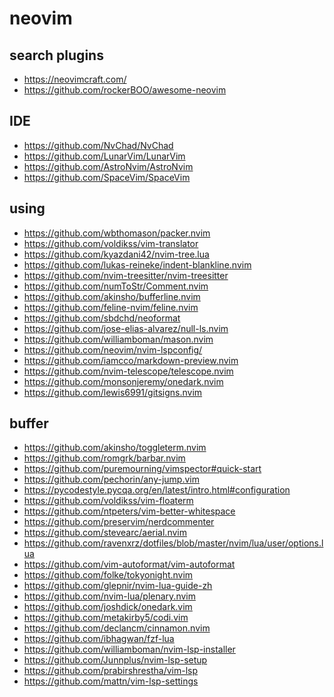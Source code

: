 # neovim

## search plugins
- https://neovimcraft.com/
- https://github.com/rockerBOO/awesome-neovim


## IDE
- https://github.com/NvChad/NvChad
- https://github.com/LunarVim/LunarVim
- https://github.com/AstroNvim/AstroNvim
- https://github.com/SpaceVim/SpaceVim


## using
- https://github.com/wbthomason/packer.nvim
- https://github.com/voldikss/vim-translator
- https://github.com/kyazdani42/nvim-tree.lua
- https://github.com/lukas-reineke/indent-blankline.nvim
- https://github.com/nvim-treesitter/nvim-treesitter
- https://github.com/numToStr/Comment.nvim
- https://github.com/akinsho/bufferline.nvim
- https://github.com/feline-nvim/feline.nvim
- https://github.com/sbdchd/neoformat
- https://github.com/jose-elias-alvarez/null-ls.nvim
- https://github.com/williamboman/mason.nvim
- https://github.com/neovim/nvim-lspconfig/
- https://github.com/iamcco/markdown-preview.nvim
- https://github.com/nvim-telescope/telescope.nvim
- https://github.com/monsonjeremy/onedark.nvim
- https://github.com/lewis6991/gitsigns.nvim


## buffer
- https://github.com/akinsho/toggleterm.nvim
- https://github.com/romgrk/barbar.nvim
- https://github.com/puremourning/vimspector#quick-start
- https://github.com/pechorin/any-jump.vim
- https://pycodestyle.pycqa.org/en/latest/intro.html#configuration
- https://github.com/voldikss/vim-floaterm
- https://github.com/ntpeters/vim-better-whitespace
- https://github.com/preservim/nerdcommenter
- https://github.com/stevearc/aerial.nvim
- https://github.com/ravenxrz/dotfiles/blob/master/nvim/lua/user/options.lua
- https://github.com/vim-autoformat/vim-autoformat
- https://github.com/folke/tokyonight.nvim
- https://github.com/glepnir/nvim-lua-guide-zh
- https://github.com/nvim-lua/plenary.nvim
- https://github.com/joshdick/onedark.vim
- https://github.com/metakirby5/codi.vim
- https://github.com/declancm/cinnamon.nvim
- https://github.com/ibhagwan/fzf-lua
- https://github.com/williamboman/nvim-lsp-installer
- https://github.com/Junnplus/nvim-lsp-setup
- https://github.com/prabirshrestha/vim-lsp
- https://github.com/mattn/vim-lsp-settings
